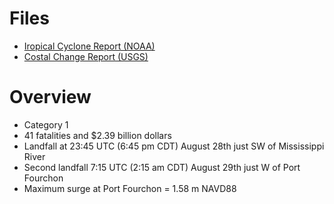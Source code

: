 = Files =
* [[file:~/Documents/13_technical_reports/Berg_Isaac_Report_NOAA_2012.pdf|Iropical Cyclone Report (NOAA)]]
* [[file:~/Documents/13_technical_reports/Guy_PstStrChg_Issac_USGS_2013.pdf|Costal Change Report (USGS)]]

= Overview =
* Category 1
* 41 fatalities and $2.39 billion dollars
* Landfall at 23:45 UTC (6:45 pm CDT) August 28th just SW of Mississippi River
* Second landfall 7:15 UTC (2:15 am CDT) August 29th just W of Port Fourchon
* Maximum surge at Port Fourchon = 1.58 m NAVD88
